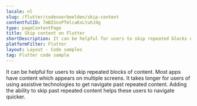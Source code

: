 ```yaml
---
locale: nl
slug: /flutter/codevoorbeelden/skip-content
contentfulID: 7mBISnxPTmlcaKxLtuhJ4g
type: pageContentPage
title: Skip content on Flutter
shortDescription: It can be helpful for users to skip repeated blocks of content.
platformFilter: Flutter
layout: Layout - Code samples
tag: Flutter code sample
---
```


It can be helpful for users to skip repeated blocks of content. Most apps have content which appears on multiple screens. It takes longer for users of using assistive technologies to get navigate past repeated content. Adding the ability to skip past repeated content helps these users to navigate quicker.

<CodeSample id="screen-skip" locale="nl" platform="flutter"/>